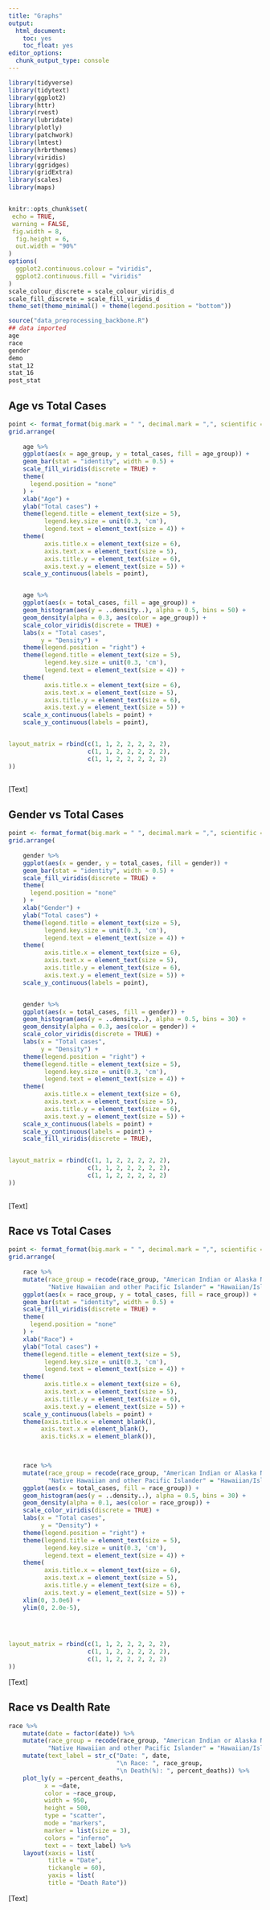 ```yaml
---
title: "Graphs"
output: 
  html_document: 
    toc: yes
    toc_float: yes
editor_options: 
  chunk_output_type: console
---
```


```r
library(tidyverse)
library(tidytext)  
library(ggplot2)
library(httr)
library(rvest)
library(lubridate)
library(plotly)
library(patchwork)
library(lmtest)
library(hrbrthemes)
library(viridis)
library(ggridges)
library(gridExtra)
library(scales)
library(maps)


knitr::opts_chunk$set(
 echo = TRUE,
 warning = FALSE,
 fig.width = 8, 
  fig.height = 6,
  out.width = "90%"
)
options(
  ggplot2.continuous.colour = "viridis",
  ggplot2.continuous.fill = "viridis"
)
scale_colour_discrete = scale_colour_viridis_d
scale_fill_discrete = scale_fill_viridis_d
theme_set(theme_minimal() + theme(legend.position = "bottom"))
```

```r
source("data_preprocessing_backbone.R")
## data imported
age
race
gender
demo
stat_12
stat_16
post_stat
```

## Age vs Total Cases

```r
point <- format_format(big.mark = " ", decimal.mark = ",", scientific = FALSE)
grid.arrange(
 
    age %>% 
    ggplot(aes(x = age_group, y = total_cases, fill = age_group)) +
    geom_bar(stat = "identity", width = 0.5) +
    scale_fill_viridis(discrete = TRUE) +
    theme(
      legend.position = "none"
    ) +
    xlab("Age") +
    ylab("Total cases") +
    theme(legend.title = element_text(size = 5),
          legend.key.size = unit(0.3, 'cm'),
          legend.text = element_text(size = 4)) +
    theme(
          axis.title.x = element_text(size = 6),
          axis.text.x = element_text(size = 5),
          axis.title.y = element_text(size = 6),
          axis.text.y = element_text(size = 5)) +
    scale_y_continuous(labels = point),


    age %>% 
    ggplot(aes(x = total_cases, fill = age_group)) +
    geom_histogram(aes(y = ..density..), alpha = 0.5, bins = 50) +
    geom_density(alpha = 0.3, aes(color = age_group)) +
    scale_color_viridis(discrete = TRUE) +
    labs(x = "Total cases",
         y = "Density") +
    theme(legend.position = "right") +
    theme(legend.title = element_text(size = 5),
          legend.key.size = unit(0.3, 'cm'),
          legend.text = element_text(size = 4)) +
    theme(
          axis.title.x = element_text(size = 6),
          axis.text.x = element_text(size = 5),
          axis.title.y = element_text(size = 6),
          axis.text.y = element_text(size = 5)) +
    scale_x_continuous(labels = point) +
    scale_y_continuous(labels = point),


layout_matrix = rbind(c(1, 1, 2, 2, 2, 2, 2),
                      c(1, 1, 2, 2, 2, 2, 2),
                      c(1, 1, 2, 2, 2, 2, 2)
))
    
```

[Text]

## Gender vs Total Cases

```r
point <- format_format(big.mark = " ", decimal.mark = ",", scientific = FALSE)
grid.arrange(
 
    gender %>% 
    ggplot(aes(x = gender, y = total_cases, fill = gender)) +
    geom_bar(stat = "identity", width = 0.5) +
    scale_fill_viridis(discrete = TRUE) +
    theme(
      legend.position = "none"
    ) +
    xlab("Gender") +
    ylab("Total cases") +
    theme(legend.title = element_text(size = 5),
          legend.key.size = unit(0.3, 'cm'),
          legend.text = element_text(size = 4)) +
    theme(
          axis.title.x = element_text(size = 6),
          axis.text.x = element_text(size = 5),
          axis.title.y = element_text(size = 6),
          axis.text.y = element_text(size = 5)) +
    scale_y_continuous(labels = point),


    gender %>% 
    ggplot(aes(x = total_cases, fill = gender)) +
    geom_histogram(aes(y = ..density..), alpha = 0.5, bins = 30) +
    geom_density(alpha = 0.3, aes(color = gender)) +
    scale_color_viridis(discrete = TRUE) +
    labs(x = "Total cases",
         y = "Density") +
    theme(legend.position = "right") +
    theme(legend.title = element_text(size = 5),
          legend.key.size = unit(0.3, 'cm'),
          legend.text = element_text(size = 4)) +
    theme(
          axis.title.x = element_text(size = 6),
          axis.text.x = element_text(size = 5),
          axis.title.y = element_text(size = 6),
          axis.text.y = element_text(size = 5)) +
    scale_x_continuous(labels = point) +
    scale_y_continuous(labels = point) +
    scale_fill_viridis(discrete = TRUE),


layout_matrix = rbind(c(1, 1, 2, 2, 2, 2, 2),
                      c(1, 1, 2, 2, 2, 2, 2),
                      c(1, 1, 2, 2, 2, 2, 2)
))
    
```

[Text]


## Race vs Total Cases

```r
point <- format_format(big.mark = " ", decimal.mark = ",", scientific = FALSE)
grid.arrange(
 
    race %>%
    mutate(race_group = recode(race_group, "American Indian or Alaska Native" = "Indian/Alaska",
           "Native Hawaiian and other Pacific Islander" = "Hawaiian/Islander")) %>% 
    ggplot(aes(x = race_group, y = total_cases, fill = race_group)) +
    geom_bar(stat = "identity", width = 0.5) +
    scale_fill_viridis(discrete = TRUE) +
    theme(
      legend.position = "none"
    ) +
    xlab("Race") +
    ylab("Total cases") +
    theme(legend.title = element_text(size = 5),
          legend.key.size = unit(0.3, 'cm'),
          legend.text = element_text(size = 4)) +
    theme(
          axis.title.x = element_text(size = 6),
          axis.text.x = element_text(size = 5),
          axis.title.y = element_text(size = 6),
          axis.text.y = element_text(size = 5)) +
    scale_y_continuous(labels = point) +
    theme(axis.title.x = element_blank(),
         axis.text.x = element_blank(),
         axis.ticks.x = element_blank()),
    


    race %>% 
    mutate(race_group = recode(race_group, "American Indian or Alaska Native" = "Indian/Alaska",
           "Native Hawaiian and other Pacific Islander" = "Hawaiian/Islander")) %>% 
    ggplot(aes(x = total_cases, fill = race_group)) +
    geom_histogram(aes(y = ..density..), alpha = 0.5, bins = 30) +
    geom_density(alpha = 0.1, aes(color = race_group)) +
    scale_color_viridis(discrete = TRUE) +
    labs(x = "Total cases",
         y = "Density") +
    theme(legend.position = "right") +
    theme(legend.title = element_text(size = 5),
          legend.key.size = unit(0.3, 'cm'),
          legend.text = element_text(size = 4)) +
    theme(
          axis.title.x = element_text(size = 6),
          axis.text.x = element_text(size = 5),
          axis.title.y = element_text(size = 6),
          axis.text.y = element_text(size = 5)) + 
    xlim(0, 3.0e6) +   
    ylim(0, 2.0e-5),
   
    


layout_matrix = rbind(c(1, 1, 2, 2, 2, 2, 2),
                      c(1, 1, 2, 2, 2, 2, 2),
                      c(1, 1, 2, 2, 2, 2, 2)
))

```

[Text]



























## Race vs Dealth Rate

```r
race %>% 
    mutate(date = factor(date)) %>%
    mutate(race_group = recode(race_group, "American Indian or Alaska Native" = "Indian/Alaska",
           "Native Hawaiian and other Pacific Islander" = "Hawaiian/Islander")) %>% 
    mutate(text_label = str_c("Date: ", date, 
                              "\n Race: ", race_group,
                              "\n Death(%): ", percent_deaths)) %>%
    plot_ly(y = ~percent_deaths, 
          x = ~date, 
          color = ~race_group, 
          width = 950,
          height = 500, 
          type = "scatter",
          mode = "markers",
          marker = list(size = 3),
          colors = "inferno",
          text = ~ text_label) %>%
    layout(xaxis = list(
           title = "Date",
           tickangle = 60),
           yaxis = list(
           title = "Death Rate"))
```

[Text]
